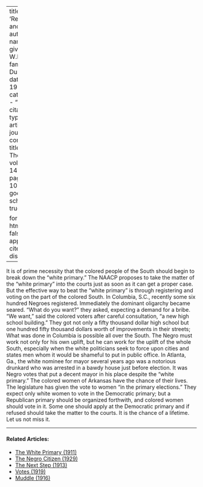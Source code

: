 
---
title: 'Register and Vote'
author:
  - name:
      given: W.E.B.
      family: Du Bois
date: May 1917
categories: 
  - ""
citation: 
  type: article-journal
  container-title: The Crisis
  volume: 14
  issue: 1
  page: 9-10
google-scholar: true

format:
  html:
    toc: false
    appendix-cite-as: display
---



It is of prime necessity that the colored people of the South should begin to break down the "white primary." The NAACP proposes to take the matter of the "white primary" into the 
courts just as soon as it can get a proper case. But the effective way to beat the "white primary" is through registering and voting on the part of the colored South. In Columbia, S.C., recently some six hundred Negroes registered. Immediately the dominant oligarchy became seared. "What do you want?" they asked, expecting a demand for a bribe. "We want," said the colored voters after careful consultation, "a new high school building." They got not only a fifty thousand dollar high school but one hundred fifty thousand dollars worth of improvements in their streets; What was done in Columbia is possible all over the South. The Negro must work not only for his own uplift, but he can work for the uplift of the whole South, especially when the white politicians seek to force upon cities and states men whom it would be shameful to put in public office. In Atlanta, Ga., the white nominee for mayor several years ago was a notorious drunkard who was arrested in a bawdy house just before election. It was Negro votes that put a decent mayor in his place despite the "white primary." The colored women of Arkansas have the chance of their lives. The legislature has given the vote to women "in the primary elections." They expect only white women to vote in the Democratic primary; but a Republican primary should be organized forthwith, and colored women should vote in it. Some one should apply at the Democratic primary and if refused should take the matter to the courts. It is the chance of a lifetime. Let us not miss it. 

<!-- Similar articles start here -->
<div  class="clear-wrap"></div>
<hr>
#### Related Articles:

* [The White Primary (1911)](/Volumes/01/05/white_primary.html)
* [The Negro Citizen (1929)](/Volumes/36/05/negro_citizen.html)
* [The Next Step (1913)](/Volumes/06/02/next_step.html)
* [Votes (1919)](/Volumes/19/02/votes.html)
* [Muddle (1916)](/Volumes/13/02/muddle.html)

<!-- Similar articles end here -->